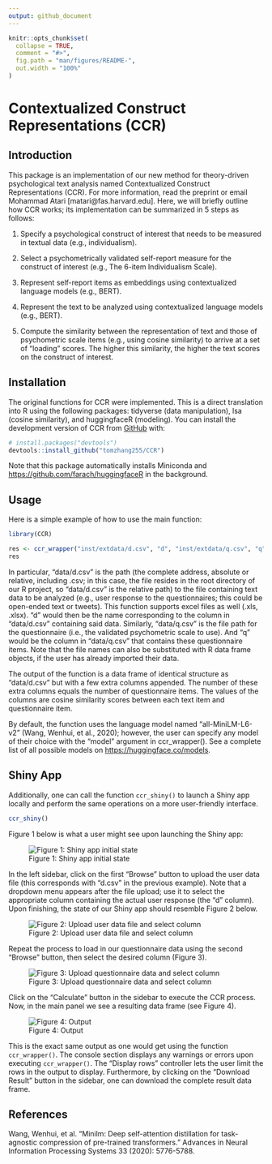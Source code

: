 ```yaml
---
output: github_document
---
```


<!-- README.md is generated from README.Rmd. Please edit that file -->

```r
knitr::opts_chunk$set(
  collapse = TRUE,
  comment = "#>",
  fig.path = "man/figures/README-",
  out.width = "100%"
)
```

# Contextualized Construct Representations (CCR)

<!-- badges: start -->
<!-- badges: end -->


## Introduction

This package is an implementation of our new method for theory-driven psychological text analysis named Contextualized Construct Representations (CCR). For more information, read the preprint or email Mohammad Atari [matari@fas.harvard.edu]. Here, we will briefly outline how CCR works; its implementation can be summarized in 5 steps as follows:

1. Specify a psychological construct of interest that needs to be measured in textual data (e.g., individualism).

2. Select a psychometrically validated self-report measure for the construct of interest (e.g., The 6-item Individualism Scale).

3. Represent self-report items as embeddings using contextualized language models (e.g., BERT).

4. Represent the text to be analyzed using contextualized language models (e.g., BERT).

5. Compute the similarity between the representation of text and those of psychometric scale items (e.g., using cosine similarity) to arrive at a set of “loading” scores. The higher this similarity, the higher the text scores on the construct of interest.


## Installation

The original functions for CCR were implemented. This is a direct translation into R using the following packages: tidyverse (data manipulation), lsa (cosine similarity), and huggingfaceR (modeling). You can install the development version of CCR from [GitHub](https://github.com/) with:

``` r
# install.packages("devtools")
devtools::install_github("tomzhang255/CCR")
```

Note that this package automatically installs Miniconda and
<https://github.com/farach/huggingfaceR> in the background.


## Usage

Here is a simple example of how to use the main function:

```r
library(CCR)
```

```r
res <- ccr_wrapper("inst/extdata/d.csv", "d", "inst/extdata/q.csv", "q")
res
```

In particular, “data/d.csv” is the path (the complete address, absolute or relative, including .csv; in this case, the file resides in the root directory of our R project, so “data/d.csv” is the relative path) to the file containing text data to be analyzed (e.g., user response to the questionnaires; this could be open-ended text or tweets). This function supports excel files as well (.xls, .xlsx). “d” would then be the name corresponding to the column in “data/d.csv” containing said data. Similarly, “data/q.csv” is the file path for the questionnaire (i.e., the validated psychometric scale to use). And “q” would be the column in “data/q.csv” that contains these questionnaire items. Note that the file names can also be substituted with R data frame objects, if the user has already imported their data.

The output of the function is a data frame of identical structure as “data/d.csv” but with a few extra columns appended. The number of these extra columns equals the number of questionnaire items. The values of the columns are cosine similarity scores between each text item and questionnaire item.

By default, the function uses the language model named “all-MiniLM-L6-v2” (Wang, Wenhui, et al., 2020); however, the user can specify any model of their choice with the “model” argument in ccr_wrapper(). See a complete list of all possible models on <https://huggingface.co/models>.


## Shiny App

Additionally, one can call the function `ccr_shiny()` to launch a Shiny app locally and perform the same operations on a more user-friendly interface.

```r
ccr_shiny()
```

Figure 1 below is what a user might see upon launching the Shiny app:

![Figure 1: Shiny app initial state](man/figures/fig1.png)

In the left sidebar, click on the first “Browse” button to upload the user data file (this corresponds with “d.csv” in the previous example). Note that a dropdown menu appears after the file upload; use it to select the appropriate column containing the actual user response (the “d” column). Upon finishing, the state of our Shiny app should resemble Figure 2 below.

![Figure 2: Upload user data file and select column](man/figures/fig2.png)


Repeat the process to load in our questionnaire data using the second “Browse” button, then select the desired column (Figure 3).

![Figure 3: Upload questionnaire data and select column](man/figures/fig3.png)

Click on the “Calculate” button in the sidebar to execute the CCR process. Now, in the main panel we see a resulting data frame (see Figure 4).

![Figure 4: Output](man/figures/fig4.png)

This is the exact same output as one would get using the function `ccr_wrapper()`. The console section displays any warnings or errors upon executing `ccr_wrapper()`. The “Display rows” controller lets the user limit the rows in the output to display. Furthermore, by clicking on the “Download Result” button in the sidebar, one can download the complete result data frame.


## References

Wang, Wenhui, et al. "Minilm: Deep self-attention distillation for task-agnostic compression of pre-trained transformers." Advances in Neural Information Processing Systems 33 (2020): 5776-5788.
